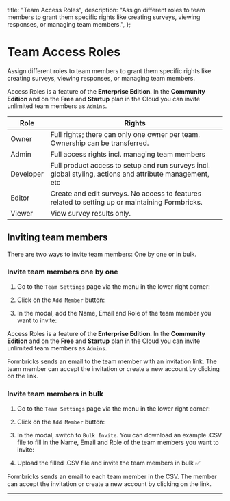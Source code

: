 
  title: "Team Access Roles",
  description:
    "Assign different roles to team members to grant them specific rights like creating surveys, viewing responses, or managing team members.",
};

# Team Access Roles

Assign different roles to team members to grant them specific rights like creating surveys, viewing responses, or managing team members.

<Note>Access Roles is a feature of the **Enterprise Edition**. In the **Community Edition** and on the **Free** and **Startup** plan in the Cloud you can invite unlimited team members as `Admins`.</Note>


| Role | Rights |
| --- | --- |
| Owner | Full rights; there can only one owner per team. Ownership can be transferred. |
| Admin | Full access rights incl. managing team members |
| Developer | Full product access to setup and run surveys incl. global styling, actions and attribute management, etc |
| Editor | Create and edit surveys. No access to features related to setting up or maintaining Formbricks. |
| Viewer | View survey results only. |

## Inviting team members

There are two ways to invite team members: One by one or in bulk.

### Invite team members one by one

1. Go to the `Team Settings` page via the menu in the lower right corner:

<MdxImage 
src={MenuItem}
  alt="Where to find the Menu Item for Team Settings"
  quality="100"
  className="max-w-full rounded-lg sm:max-w-3xl "
/>

2. Click on the `Add Member` button:

<MdxImage
  src={AddMember}
  alt="Add Member Button Position"
  quality="100"
  className="max-w-full rounded-lg sm:max-w-3xl "
/>

3. In the modal, add the Name, Email and Role of the team member you want to invite:

<MdxImage
  src={IndvInvite}
  alt="Individual Invite Modal Tab"
  quality="100"
  className="max-w-full rounded-lg sm:max-w-3xl "
/>

<Note>Access Roles is a feature of the **Enterprise Edition**. In the **Community Edition** and on the **Free** and **Startup** plan in the Cloud you can invite unlimited team members as `Admins`.</Note>


Formbricks sends an email to the team member with an invitation link. The team member can accept the invitation or create a new account by clicking on the link.


### Invite team members in bulk

1. Go to the `Team Settings` page via the menu in the lower right corner:

<MdxImage
  src={MenuItem}
  alt="Where to find the Menu Item for Team Settings"
  quality="100"
  className="max-w-full rounded-lg sm:max-w-3xl "
/>

2. Click on the `Add Member` button:

<MdxImage
  src={AddMember}
  alt="Add Member Button Position"
  quality="100"
  className="max-w-full rounded-lg sm:max-w-3xl "
/>

3. In the modal, switch to `Bulk Invite`. You can download an example .CSV file to fill in the Name, Email and Role of the team members you want to invite:

<MdxImage
  src={BulkInvite}
  alt="Individual Invite Modal Tab"
  quality="100"
  className="max-w-full rounded-lg sm:max-w-3xl "
/>

4. Upload the filled .CSV file and invite the team members in bulk ✅

Formbricks sends an email to each team member in the CSV. The member can accept the invitation or create a new account by clicking on the link.

---
